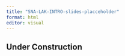 ```yaml
---
title: "SNA-LAK-INTRO-slides-placceholder"
format: html
editor: visual
---
```


## Under Construction
